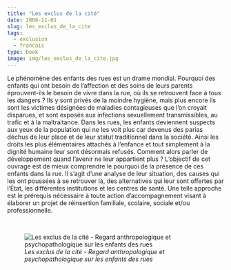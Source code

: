 ```yaml
---
title: "Les exclus de la cité"
date: 2008-11-01
slug: les_exclus_de_la_cite
tags:
  - exclusion
  - francais
type: book
image: img/les_exclus_de_la_cite.jpg
---
```


Le phénomène des enfants des rues est un drame mondial.
Pourquoi des enfants qui ont besoin de l’affection et des soins de leurs parents éprouvent-ils le besoin de vivre dans la rue, où ils se retrouvent face à tous les dangers ?
Ils y sont privés de la moindre hygiène, mais plus encore ils sont les victimes désignées de maladies contagieuses que l’on croyait disparues, et sont exposés aux infections sexuellement transmissibles, au trafic et à la maltraitance.
Dans les rues, les enfants deviennent suspects aux yeux de la population qui ne les voit plus car devenus des parias déchus de leur place et de leur statut traditionnel dans la société.
Ainsi les droits les plus élémentaires attachés à l’enfance et tout simplement à la dignité humaine leur sont désormais refusés. Comment alors parler de développement quand l’avenir ne leur appartient plus ?
L’objectif de cet ouvrage est de mieux comprendre le pourquoi de la présence de ces enfants dans la rue.
Il s’agit d’une analyse de leur situation, des causes qui les ont poussées à se retrouver là, des alternatives qui leur sont offertes par l’État, les différentes institutions et les centres de santé.
Une telle approche est le prérequis nécessaire à toute action d’accompagnement visant à élaborer un projet de réinsertion familiale, scolaire, sociale et/ou professionnelle.

<br>

![_Les exclus de la cité - Regard anthropologique et psychopathologique sur les enfants des rues_](img/les_exclus_de_la_cite.jpg)
